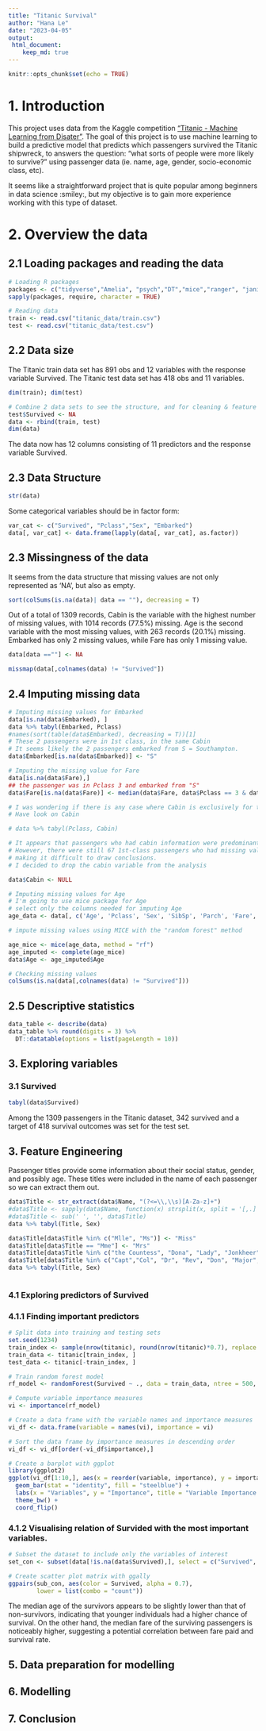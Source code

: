 ```yaml
---
title: "Titanic Survival"
author: "Hana Le"
date: "2023-04-05"
output: 
 html_document:
    keep_md: true
---
```


```r
knitr::opts_chunk$set(echo = TRUE)
```
# 1. Introduction

This project uses data from the Kaggle competition ["Titanic - Machine Learning from Disater"](https://www.kaggle.com/competitions/titanic/overview). The goal of this project is to use machine learning to build a predictive model that predicts which passengers survived the Titanic shipwreck, to  answers the question: “what sorts of people were more likely to survive?” using passenger data (ie. name, age, gender, socio-economic class, etc). 

It seems like a straightforward project that is quite popular among beginners in data science :smiley:, but my objective is to gain more experience working with this type of dataset.

# 2. Overview the data
## 2.1 Loading packages and reading the data

```r
# Loading R packages
packages <- c("tidyverse","Amelia", "psych","DT","mice","ranger", "janitor", "stringr","ggplot2", "GGally", "randomForest") 
sapply(packages, require, character = TRUE)
```


```r
# Reading data
train <- read.csv("titanic_data/train.csv")
test <- read.csv("titanic_data/test.csv")
```


## 2.2 Data size
The Titanic train data set has 891 obs and 12 variables with the response variable Survived. The Titanic test data set has 418 obs and 11 variables.

```r
dim(train); dim(test)
```

```r
# Combine 2 data sets to see the structure, and for cleaning & feature engineering later.
test$Survived <- NA
data <- rbind(train, test)
dim(data) 
```
The data now has 12 columns consisting of 11 predictors and the response variable Survived.

## 2.3 Data Structure

```r
str(data)
```

Some categorical variables should be in factor form:

```r
var_cat <- c("Survived", "Pclass","Sex", "Embarked")
data[, var_cat] <- data.frame(lapply(data[, var_cat], as.factor))
```


## 2.3 Missingness of the data

It seems from the data structure that missing values are not only represented as 'NA', but also as empty.

```r
sort(colSums(is.na(data)| data == ""), decreasing = T)
```

Out of a total of 1309 records, Cabin is the variable with the highest number of missing values, with 1014 records (77.5%) missing. Age is the second variable with the most missing values, with 263 records (20.1%) missing. Embarked has only 2 missing values, while Fare has only 1 missing value.

```r
data[data ==""] <- NA

missmap(data[,colnames(data) != "Survived"])
```


## 2.4 Imputing missing data


```r
# Imputing missing values for Embarked
data[is.na(data$Embarked), ]
data %>% tabyl(Embarked, Pclass)
#names(sort(table(data$Embarked), decreasing = T))[1]
# These 2 passengers were in 1st class, in the same Cabin
# It seems likely the 2 passengers embarked from S = Southampton.
data$Embarked[is.na(data$Embarked)] <- "S"
```

```r
# Imputing the missing value for Fare
data[is.na(data$Fare),]
## the passenger was in Pclass 3 and embarked from "S"
data$Fare[is.na(data$Fare)] <- median(data$Fare, data$Pclass == 3 & data$Embarked == "S", na.rm = T)
```


```r
# I was wondering if there is any case where Cabin is exclusively for the 1st class passengers?
# Have look on Cabin

# data %>% tabyl(Pclass, Cabin)

# It appears that passengers who had cabin information were predominantly in the 1st class. 
# However, there were still 67 1st-class passengers who had missing values for the cabin,
# making it difficult to draw conclusions. 
# I decided to drop the cabin variable from the analysis

data$Cabin <- NULL
```


```r
# Imputing missing values for Age
# I'm going to use mice package for Age
# select only the columns needed for imputing Age
age_data <- data[, c('Age', 'Pclass', 'Sex', 'SibSp', 'Parch', 'Fare', 'Embarked')]

# impute missing values using MICE with the "random forest" method

age_mice <- mice(age_data, method = "rf")
age_imputed <- complete(age_mice)
data$Age <- age_imputed$Age
```


```r
# Checking missing values
colSums(is.na(data[,colnames(data) != "Survived"]))
```

## 2.5 Descriptive statistics


```r
data_table <- describe(data)
data_table %>% round(digits = 3) %>%
  DT::datatable(options = list(pageLength = 10)) 
```

## 3. Exploring variables
### 3.1 Survived

```r
tabyl(data$Survived)
```
Among the 1309 passengers in the Titanic dataset, 342 survived and a target of 418 survival outcomes was set for the test set.



## 3. Feature Engineering
Passenger titles provide some information about their social status, gender, and possibly age. These titles were included in the name of each passenger so we can extract them out.

```r
data$Title <- str_extract(data$Name, "(?<=\\,\\s)[A-Za-z]+")
#data$Title <- sapply(data$Name, function(x) strsplit(x, split = '[,.]')[[1]][[2]])
#data$Title <- sub(' ', '', data$Title)
data %>% tabyl(Title, Sex) 
```

```r
data$Title[data$Title %in% c("Mlle", "Ms")] <- "Miss"
data$Title[data$Title == "Mme"] <- "Mrs"
data$Title[data$Title %in% c("the Countess", "Dona", "Lady", "Jonkheer")] <- "Noble"
data$Title[data$Title %in% c("Capt","Col", "Dr", "Rev", "Don", "Major", "Sir")] <- "Officer"
data %>% tabyl(Title, Sex) 

```

```r


```

### 4.1 Exploring predictors of Survived

### 4.1.1 Finding important predictors

```r
# Split data into training and testing sets
set.seed(1234)
train_index <- sample(nrow(titanic), round(nrow(titanic)*0.7), replace = FALSE)
train_data <- titanic[train_index, ]
test_data <- titanic[-train_index, ]

# Train random forest model
rf_model <- randomForest(Survived ~ ., data = train_data, ntree = 500, importance = TRUE)

# Compute variable importance measures
vi <- importance(rf_model)

# Create a data frame with the variable names and importance measures
vi_df <- data.frame(variable = names(vi), importance = vi)

# Sort the data frame by importance measures in descending order
vi_df <- vi_df[order(-vi_df$importance),]

# Create a barplot with ggplot
library(ggplot2)
ggplot(vi_df[1:10,], aes(x = reorder(variable, importance), y = importance)) +
  geom_bar(stat = "identity", fill = "steelblue") +
  labs(x = "Variables", y = "Importance", title = "Variable Importance Plot") +
  theme_bw() +
  coord_flip()
```



### 4.1.2 Visualising relation of Survided with the most important variables.

```r
# Subset the dataset to include only the variables of interest
set_con <- subset(data[!is.na(data$Survived),], select = c("Survived", "Age", "Fare"))

# Create scatter plot matrix with ggally
ggpairs(sub_con, aes(color = Survived, alpha = 0.7),
        lower = list(combo = "count"))
```

The median age of the survivors appears to be slightly lower than that of non-survivors, indicating that younger individuals had a higher chance of survival. On the other hand, the median fare of the surviving passengers is noticeably higher, suggesting a potential correlation between fare paid and survival rate.

## 5. Data preparation for modelling
## 6. Modelling
## 7. Conclusion
